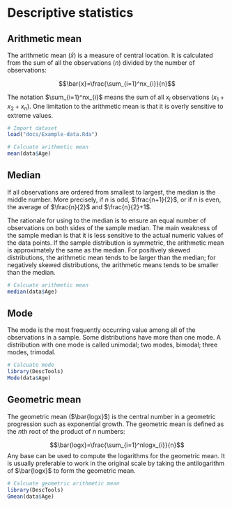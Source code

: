 # Descriptive statistics

## Arithmetic mean
The arithmetic mean ($\bar{x}$) is a measure of central location.  It is calculated from the sum of all the observations (${n}$) divided by the number of observations:

$$\bar{x}=\frac{\sum_{i=1}^nx_{i}}{n}$$

The notation $\sum_{i=1}^nx_{i}$ means the sum of all ${x}_i$ observations $({x}_1+{x}_2+{x}_n)$.  One limitation to the arithmetic mean is that it is overly sensitive to extreme values.

```r
# Import dataset
load("docs/Example-data.Rda")

# Calcuate arithmetic mean
mean(data$Age)
```

## Median
If all observations are ordered from smallest to largest, the median is the middle number.  More precisely, if ${n}$ is odd, $\frac{n+1}{2}$, or if ${n}$ is even, the average of $\frac{n}{2}$ and $\frac{n}{2}+1$.

The rationale for using to the median is to ensure an equal number of observations on both sides of the sample median.  The main weakness of the sample median is that it is less sensitive to the actual numeric values of the data points.  If the sample distribution is symmetric, the arithmetic mean is approximately the same as the median.  For positively skewed distributions, the arithmetic mean tends to be larger than the median; for negatively skewed distributions, the arithmetic means tends to be smaller than the median.

```r
# Calcuate arithmetic mean
median(data$Age)
```

## Mode
The mode is the most frequently occurring value among all of the observations in a sample.  Some distributions have more than one mode.  A distribution with one mode is called unimodal; two modes, bimodal; three modes, trimodal.

```r
# Calcuate mode
library(DescTools)
Mode(data$Age)
```

## Geometric mean
The geometric mean ($\bar{logx}$) is the central number in a geometric progression such as exponential growth.  The geometric mean is defined as the ${n}$th root of the product of ${n}$ numbers:

$$\bar{logx}=\frac{\sum_{i=1}^nlogx_{i}}{n}$$
Any base can be used to compute the logarithms for the geometric mean.  It is usually preferable to work in the original scale by taking the antilogarithm of $\bar{logx}$ to form the geometric mean.

```r
# Calcuate geometric arithmetic mean
library(DescTools)
Gmean(data$Age)
```

